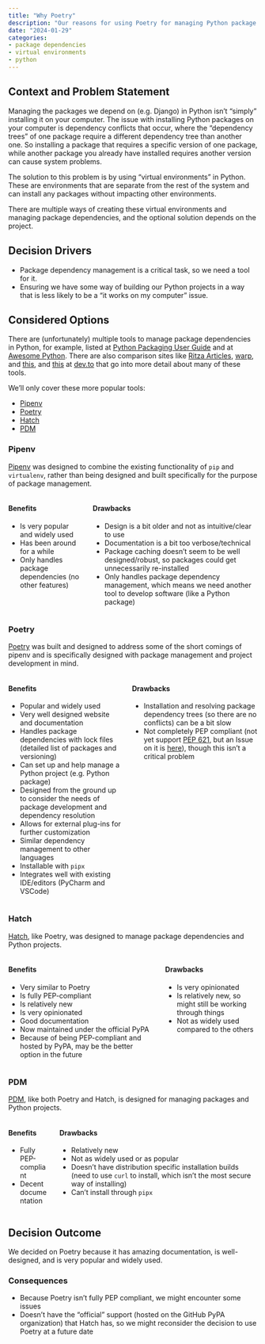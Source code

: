 ```yaml
---
title: "Why Poetry"
description: "Our reasons for using Poetry for managing Python package dependencies when building Django and Python projects."
date: "2024-01-29"
categories:
- package dependencies
- virtual environments
- python
---
```


## Context and Problem Statement

Managing the packages we depend on (e.g. Django) in Python isn't
"simply" installing it on your computer. The issue with installing
Python packages on your computer is dependency conflicts that occur,
where the "dependency trees" of one package require a different
dependency tree than another one. So installing a package that requires
a specific version of one package, while another package you already
have installed requires another version can cause system problems.

The solution to this problem is by using "virtual environments" in
Python. These are environments that are separate from the rest of the
system and can install any packages without impacting other
environments.

There are multiple ways of creating these virtual environments and
managing package dependencies, and the optional solution depends on the
project.

## Decision Drivers

-   Package dependency management is a critical task, so we need a tool
    for it.
-   Ensuring we have some way of building our Python projects in a way
    that is less likely to be a "it works on my computer" issue.

## Considered Options

There are (unfortunately) multiple tools to manage package dependencies
in Python, for example, listed at [Python Packaging User
Guide](https://packaging.python.org/en/latest/tutorials/managing-dependencies/#other-tools-for-application-dependency-management)
and at [Awesome Python](https://python.libhunt.com/poetry-alternatives).
There are also comparison sites like [Ritza
Articles](https://ritza.co/articles/gen-articles/pipenv-vs-virtualenv-vs-poetry-vs-pyenv-vs-pip/),
[warp](https://www.warp.dev/blog/prose-about-poetry), and
[this](https://dev.to/adamghill/python-package-manager-comparison-1g98),
and
[this](https://dev.to/frostming/a-review-pipenv-vs-poetry-vs-pdm-39b4)
at [dev.to](https://dev.to/) that go into more detail about many of
these tools.

We'll only cover these more popular tools:

-   [Pipenv](https://pipenv.pypa.io/en/latest/index.html)
-   [Poetry](https://python-poetry.org/)
-   [Hatch](https://hatch.pypa.io/latest/version/)
-   [PDM](https://pdm-project.org/latest/usage/dependency/)

### Pipenv

[Pipenv](https://pipenv.pypa.io/en/latest/index.html) was designed to
combine the existing functionality of `pip` and `virtualenv`, rather
than being designed and built specifically for the purpose of package
management.

::: columns
::: column
#### Benefits

- Is very popular and widely used
- Has been around for a while
- Only handles package dependencies (no other features)

:::

::: column
#### Drawbacks

- Design is a bit older and not as intuitive/clear to use
- Documentation is a bit too verbose/technical
- Package caching doesn't seem to be well designed/robust, so packages could get unnecessarily re-installed
- Only handles package dependency management, which means we need another tool to develop software (like a Python package)

:::
:::

### Poetry

[Poetry](https://python-poetry.org/) was built and designed to address
some of the short comings of pipenv and is specifically designed with
package management and project development in mind.

::: columns
::: column
#### Benefits
- Popular and widely used
- Very well designed website and documentation
- Handles package dependencies with lock files (detailed list of packages and versioning)
- Can set up and help manage a Python project (e.g. Python package)
- Designed from the ground up to consider the needs of package development and dependency resolution
- Allows for external plug-ins for further customization
- Similar dependency management to other languages
- Installable with `pipx`
- Integrates well with existing IDE/editors (PyCharm and VSCode)

:::

::: column
#### Drawbacks

- Installation and resolving package dependency trees (so there are no conflicts) can be a bit slow
- Not completely PEP compliant (not yet support [PEP 621](https://peps.python.org/pep-0621/), but an Issue on it is [here](https://github.com/python-poetry/roadmap/issues/3)), though this isn't a critical problem

:::
:::

### Hatch

[Hatch](https://hatch.pypa.io/latest/version/), like Poetry, was
designed to manage package dependencies and Python projects.

::: columns
::: column
#### Benefits

-   Very similar to Poetry
-   Is fully PEP-compliant
-   Is relatively new
-   Is very opinionated
-   Good documentation
-   Now maintained under the official PyPA
-   Because of being PEP-compliant and hosted by PyPA, may be the better
    option in the future
:::

::: column
#### Drawbacks

-   Is very opinionated
-   Is relatively new, so might still be working through things
-   Not as widely used compared to the others
:::
:::

### PDM

[PDM](https://pdm-project.org/latest/usage/dependency/), like both
Poetry and Hatch, is designed for managing packages and Python projects.

::: columns
::: column
#### Benefits

-   Fully PEP-compliant
-   Decent documentation
:::

::: column
#### Drawbacks

-   Relatively new
-   Not as widely used or as popular
-   Doesn't have distribution specific installation builds (need to use
    `curl` to install, which isn't the most secure way of installing)
-   Can't install through `pipx`
:::
:::

## Decision Outcome

We decided on Poetry because it has amazing documentation, is
well-designed, and is very popular and widely used.

### Consequences

-   Because Poetry isn't fully PEP compliant, we might encounter some
    issues
-   Doesn't have the "official" support (hosted on the GitHub PyPA
    organization) that Hatch has, so we might reconsider the decision to
    use Poetry at a future date